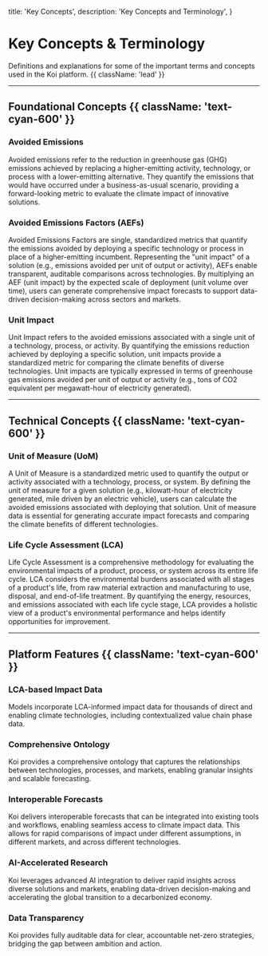   title: 'Key Concepts',
  description: 'Key Concepts and Terminology',
}

# Key Concepts & Terminology

Definitions and explanations for some of the important terms and concepts used in the Koi platform. {{ className: 'lead' }}

---

## Foundational Concepts {{ className: 'text-cyan-600' }}

### Avoided Emissions
Avoided emissions refer to the reduction in greenhouse gas (GHG) emissions achieved by replacing a higher-emitting activity, technology, or process with a lower-emitting alternative. They quantify the emissions that would have occurred under a business-as-usual scenario, providing a forward-looking metric to evaluate the climate impact of innovative solutions.

### Avoided Emissions Factors (AEFs)
Avoided Emissions Factors are single, standardized metrics that quantify the emissions avoided by deploying a specific technology or process in place of a higher-emitting incumbent. Representing the "unit impact" of a solution (e.g., emissions avoided per unit of output or activity), AEFs enable transparent, auditable comparisons across technologies. By multiplying an AEF (unit impact) by the expected scale of deployment (unit volume over time), users can generate comprehensive impact forecasts to support data-driven decision-making across sectors and markets.

### Unit Impact
Unit Impact refers to the avoided emissions associated with a single unit of a technology, process, or activity. By quantifying the emissions reduction achieved by deploying a specific solution, unit impacts provide a standardized metric for comparing the climate benefits of diverse technologies. Unit impacts are typically expressed in terms of greenhouse gas emissions avoided per unit of output or activity (e.g., tons of CO2 equivalent per megawatt-hour of electricity generated).

---

## Technical Concepts {{ className: 'text-cyan-600' }}

### Unit of Measure (UoM)
A Unit of Measure is a standardized metric used to quantify the output or activity associated with a technology, process, or system. By defining the unit of measure for a given solution (e.g., kilowatt-hour of electricity generated, mile driven by an electric vehicle), users can calculate the avoided emissions associated with deploying that solution. Unit of measure data is essential for generating accurate impact forecasts and comparing the climate benefits of different technologies.

### Life Cycle Assessment (LCA)
Life Cycle Assessment is a comprehensive methodology for evaluating the environmental impacts of a product, process, or system across its entire life cycle. LCA considers the environmental burdens associated with all stages of a product's life, from raw material extraction and manufacturing to use, disposal, and end-of-life treatment. By quantifying the energy, resources, and emissions associated with each life cycle stage, LCA provides a holistic view of a product's environmental performance and helps identify opportunities for improvement.

---

## Platform Features {{ className: 'text-cyan-600' }}

### LCA-based Impact Data
Models incorporate LCA-informed impact data for thousands of direct and enabling climate technologies, including contextualized value chain phase data.

### Comprehensive Ontology
Koi provides a comprehensive ontology that captures the relationships between technologies, processes, and markets, enabling granular insights and scalable forecasting.

### Interoperable Forecasts
Koi delivers interoperable forecasts that can be integrated into existing tools and workflows, enabling seamless access to climate impact data. This allows for rapid comparisons of impact under different assumptions, in different markets, and across different technologies.

### AI-Accelerated Research
Koi leverages advanced AI integration to deliver rapid insights across diverse solutions and markets, enabling data-driven decision-making and accelerating the global transition to a decarbonized economy.

### Data Transparency
Koi provides fully auditable data for clear, accountable net-zero strategies, bridging the gap between ambition and action.